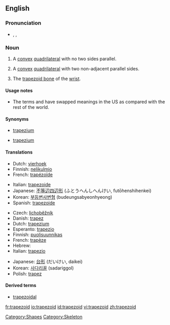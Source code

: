 {{wikipedia}}
==English==

===Pronunciation===
* {{enPR|tră'pəzoid}}, {{IPA|/ˈtræpəzɔɪd/}}, {{SAMPA|/"tr{pəzOId/}}

===Noun===
{{en-noun}}

# {{rfv-sense}} {{geometry|UK}} A [[convex]] [[quadrilateral]] with no two sides parallel.
# {{geometry|US}} A [[convex]] [[quadrilateral]] with two non-adjacent parallel sides.
# {{anatomy}} The [[trapezoid bone]] of the [[wrist]].

====Usage notes====
* {{sense|geometry|US|four-sided polygon with no two sides parallel}} The terms {{term|trapezium}} and {{term|trapezoid}} have swapped meanings in the US as compared with the rest of the world.

====Synonyms====
* {{sense|geometry|UK|convex quadrilateral with no two sides parallel}} {{qualifier|US}} [[trapezium]]
* {{sense|geometry|US|convex quadrilateral with two non-adjacent parallel sides}} {{qualifier|British}} [[trapezium]]

====Translations====
{{trans-top|quadrilateral with no sides parallel}}
*Dutch: [[vierhoek]] {{n}}
*Finnish: [[nelikulmio]]
*French: [[trapézoïde]] {{m}}
{{trans-mid}}
*Italian: [[trapezoide]] {{m}}
*Japanese: [[不等辺四辺形]] (ふとうへんしへんけい, futōhenshihenkei)
*Korean: [[부등변사변형]] (budeungsabyeonhyeong)
*Spanish: [[trapezoide]] {{m}}
{{trans-bottom}}

{{trans-top|quadrilateral with two sides parallel}}
*Czech: [[lichoběžník]] {{m}}
*Danish: [[trapez]] {{n}}
*Dutch: [[trapezium]] {{n}}
*Esperanto: [[trapezio]]
*Finnish: [[puolisuunnikas]]
*French: [[trapèze]] {{m}}
*Hebrew: {{he-translation|טרפז|trapéz}} {{m}}
*Italian: [[trapezio]] {{m}}
{{trans-mid}}
*Japanese: [[台形]] (だいけい, daikei)
*Korean: [[사다리꼴]] (sadariggol)
*Polish: [[trapez]] {{m}}
{{trans-bottom}}

====Derived terms====
*[[trapezoidal]]

[[Category:Shapes]]
[[Category:Skeleton]]

[[fr:trapezoid]]
[[io:trapezoid]]
[[id:trapezoid]]
[[vi:trapezoid]]
[[zh:trapezoid]]